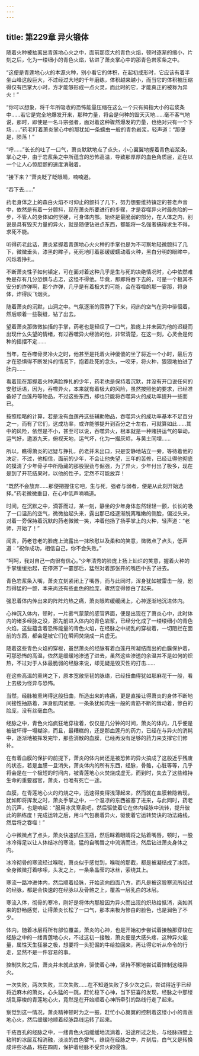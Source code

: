 ```yaml
---
---
---
```

title: 第229章 异火锻体
---



随着火种被抽离出青莲地心火之中，面前那庞大的青色火焰，顿时逐渐的缩小，片刻之后，化为一缕细小的青色火焰，钻进了萧炎掌心中的那青色岩浆条之中。

“这便是青莲地心火的本源火种，别小看它的体积，在起初成形时，它应该有着半坐山峰这般巨大，不过经过大地的千年磨练，体积越来越小，而当它的体积被压缩得仅有巴掌大小时，方才能够形成一点火灵，而此时的它，才能真正的被称为异火！”

“你可以想象，将千年所吸收的恐怖能量压缩在这么一个只有拇指大小的岩浆条中……若它是完全地爆发开来，那种力量，将会是何种的毁天灭地……毫不客气地说，那时，即使是一名斗宗强者，面对着这种骤然爆发的力量，也绝对只有一个下场……”药老盯着萧炎掌心中的那犹如一条蠕虫一般的青色岩浆，轻声道：“那便是，陨落！”

“呼……”长长的吐了一口气，萧炎默默地点了点头，小心翼翼地握着青色岩浆条，掌心之中，由于岩浆条之中所蕴含的恐怖高温，导致那厚厚的血色角质层，正在以一个让人心惊胆颤的速度消融着。

“接下来？”萧炎眨了眨眼睛，喃喃道。

“吞下去……”

药老身体之上的森白火焰不可仰止的颤抖了几下，努力想要维持镇定的苍老声音中，依然是有着一分颤抖，现在萧炎所要进行的步骤，才是吞噬异火时最危险的一步，不管人的身体如何坚硬，可身体内部。始终是最脆弱的部分，在人体之内，别说是具有毁灭力量的异火，就是随便钻进点东西，都能将一名强者搞得求生不得，求死不能。

听得药老此话，萧炎紧握着青莲地心火火种的手掌也是为不可察地轻微颤抖了几下，微微垂头，漆黑的眸子，死死地盯着那缓缓蠕动着火种，黑白分明的眼眸中，闪烁着挣扎。

不断萧炎性子如何镇定，可在面对着这种几乎是生与死的决绝情况时，心中依然难免是存有几分恐惧与忐忑，这怪不得他。毕竟，那即将吞下去的，可是一个极其不安分的炸弹啊，那个炸弹，几乎是有着极大的可能，会在吞噬的那一霎那，将身体，炸得灰飞烟灭。

随着萧炎的沉默，山洞之中。气氛逐渐的寂静了下来，闷热的空气在洞中徘徊着，然后顺着一些裂缝，钻了出去。

望着萧炎那微微抽搐的手掌，药老也是轻叹了一口气，脸庞上并未因为他的迟疑而出现什么失望的情绪，有过吞噬异火经验的他，非常清楚，在这一刻，心灵会是何种的摇摆不定……

当年，在吞噬骨灵冷火之时，他甚至是托着火种傻傻的坐了将近一个小时，最后方才在恐惧得不断发抖的情况下，抱着赴死的念头，一咬牙，将火种，狠狠地拍进了肚内……

看着现在那握着火种满脸挣扎的少年，药老也是保持着沉默，并没有开口说任何的安慰话语，因为，吞噬异火，本来就有着极大的风险，虽然按照他的要求，已经准备好了血莲丹等物品，不过这些东西，却也只能将吞噬异火的成功率提升一些而已。

按照粗略的计算，若是没有血莲丹这些辅助物品，吞噬异火的成功率基本不足百分之一，而有了它们，这成功率，或许能够提升到百分之十左右，可就算如此……其中的风险，依然是不小，甚至可以说，吞噬异火，根本就是一种赌拼运气的举动，运气好，遨游九天，俯视天地，运气坏，化为一撮灰烬，与黄土同埋……

所以，瞧得萧炎的迟疑与挣扎，药老并未出口，只是安静地站立一旁，等待着他的决定，不过，他相信，面前的少年，不会让他失望，三年的苦修，已经让得他彻底的摸清了少年骨子中所隐藏的那股狠劲与倔强，为了异火，少年付出了极多，现在是到了开花结果时，以他的性子，定然不可能放弃！

“既然不会放弃……那便把握住它吧，生与死，强者与弱者，便是从此刻开始选择。”药老微微垂目，在心中低声喃喃道。

时间，在沉默之中，滴答而过，某一刻，静坐的少年身体忽然轻轻一颤，长长的吸了一口温热的空气，微微抬起头来，露出那已经逐渐脱离稚嫩的侧脸，偏过头来，对着一旁保持着沉默的药老微微一笑，冲着他扬了扬手掌上的火种，轻声道：“老师，开始了！”

闻言，药老苍老的脸庞上流露出一抹欣慰以及柔和的笑意，微微点了点头，低声道：“祝你成功，相信自己，你不会失败。”

“呵呵，我对自己一向很有信心。”少年清秀的脸庞上扬上灿烂的笑意，握着火种的手掌缓缓抬起，在停滞了一霎那后，猛然对着那张开的嘴巴中丢了进去。

青色岩浆条入嘴，萧炎立刻紧闭上了嘴唇，而与此同时，浑身犹如被雷击一般，剧烈得猛的一颤，本来尚还有些血色的脸庞，骤然变得惨白了起来。

强忍着体内传出来的阵阵灼热之痛，萧炎眼眸缓缓闭上，心神逐渐地沉进体内。

心神沉入体内，顿时，一片雾气蒙蒙的感官界面，便是出现在了萧炎心中，此时体内的诸多经脉之没，那先前进入体内的青色岩浆，已经分化成了一缕缕细小的青色火焰，这些蕴含着恐怖能量的青色火焰，在经脉之中胡乱的穿梭着，一切阻拦在面前的东西，都会是被它们在瞬间焚烧成一片虚无。

随着这些青色火焰的穿梭，虽然萧炎的经脉有着血莲丹所凝结而出的血膜保护着，可那恐怖的高温，依然是缓缓地渗透了进去，虽然这些渗透的余温并不是如何的炽热，不过对于人体最脆弱的经脉来说，却无疑是毁灭性的打击……

在这些高温的熏烤之下，原本宽敞坚韧的脉络，已经扭曲得犹如那麻花干一般，看上去极为怪异与恐怖。

当然，经脉被熏烤得这般扭曲，所造出来的疼痛，更是直接让得萧炎的身体不断地间接性抽筋着，浑身肌肉紧绷，一条条犹如肉虫一般的青筋不断的耸动着，惨白的脸庞，没有丝毫血色。

经脉之中，青色火焰疯狂地穿梭着，仅仅是几分钟的时间，萧炎的体内，几乎便是被破坏得一塌糊涂，而且，最糟糕的，还是那血莲丹的药力，已经在与异火的消耗中，逐渐地被挥发完毕，那些消散的血膜，已经再没有足够的药力来支撑它们修补。

在有着血膜的保护的前提下，萧炎的体内尚还是被恐怖的异火搞成了这般近乎残废的状态，若是血膜一旦消失，萧炎体内的所有东西，经脉，骨骼，心脏等等，几乎将会是在一个极短的时间内，被青莲地心火焚烧成虚无，而到时，失去了这些维持生命的重要器官，萧炎，也唯有死亡一途。

血膜，在青莲地心火的灼烧之中，迅速得变得浅薄起来，然而就在血膜若隐若现，犹如即将挥发之时，萧炎手掌之中，一个温凉的东西被塞了进来，与此同时，药老的沉声，也是响起：“服用冰灵寒泉吧，然后驱使着它在体内经脉中流转，提升彼此的熟练度！完成运转之后，用斗气包裹着异火，驱使着它运转焚诀的功法路线，然后将之吞噬！”

心中微微点了点头，萧炎快速抓住玉瓶，然后眯着眼睛将之贴着嘴唇，顿时，一股冰冷得足以让人体结冰的寒流，猛的自嘴唇之中流淌而进，然后钻进萧炎身体之内。

冰冷彻骨的寒流经过喉咙，萧炎似乎感觉到，喉咙的那截，都是被凝结成了冰团，全身微微打着哆嗦，头发之上，一条条晶莹的冰丝，萦绕其上。

寒流一路冲进体内，然后顺着经脉，开始流向四面八方，而凡是被这股寒流所经过的经脉，都是会快速的在经脉以及骨骼之上，覆盖一层乳白的冰层。

寒流入体，彻骨的寒冷，刚好是将体内那股因为异火而出现的炽热给抵消，突如其来的舒畅感觉，让得萧炎长松了一口气，那本来极为惨白的脸色，也是润色了不少。

体内，随着冰层将所有部位覆盖，萧炎的心神，也是开始初步尝试着接触那穿梭在经脉之中的一缕青莲地心火，不过这初一接触，萧炎便是大感头疼，这种异火能量，属性天生狂暴之极，想要将一头犯倔的牛给拉回来，再让得它听从命令的行走，显然不是一件容易的事。

控制失败之后，萧炎并未就此放弃，驱使着心神，坚持不懈地尝试着控制这缕异火。

一次失败，两次失败，三次失败……在不知道失败了多少次之后，尝试得近乎已经将近麻木的萧炎，心头猛的一跳，赶忙稳下心神，当下狂喜的发现，经脉之中那缕胡乱穿梭的青莲地心火，竟然是在开始顺着心神所牵引的路线行走了起来。

察觉到这一情况，萧炎精神顿时为之一振，赶忙小心翼翼的控制着这缕小小的青莲地心火，然后缓缓地顺着经脉路线运转了起来。

千疮百孔的经脉之中，一缕青色火焰缓缓地流淌着，沿途所过之处，与经脉四壁上粘附的冰层互相消融，淡淡的白色雾气，缭绕在经脉之中，片刻后，白气又是转换成许些冰晶，粘在四周，保护着经脉不受异火的侵蚀。